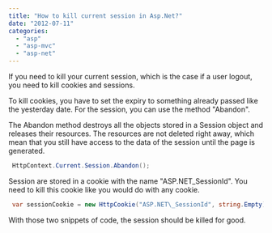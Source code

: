 ```yaml
---
title: "How to kill current session in Asp.Net?"
date: "2012-07-11"
categories: 
  - "asp"
  - "asp-mvc"
  - "asp-net"
---
```


If you need to kill your current session, which is the case if a user logout, you need to kill cookies and sessions.

To kill cookies, you have to set the expiry to something already passed like the yesterday date. For the session, you can use the method "Abandon".

The Abandon method destroys all the objects stored in a Session object and releases their resources. The resources are not deleted right away, which mean that you still have access to the data of the session until the page is generated.


```csharp
 HttpContext.Current.Session.Abandon(); 
```

Session are stored in a cookie with the name "ASP.NET\_SessionId". You need to kill this cookie like you would do with any cookie.


```csharp
 var sessionCookie = new HttpCookie("ASP.NET\_SessionId", string.Empty); sessionCookie.Expires = DateTime.Now.AddDays(-1); sessionCookie.Domain = UrlInformation.GetHostDomain(HttpContext.Current.Request.Url.Host); HttpContext.Current.Response.Cookies.Add(sessionCookie); 
```

With those two snippets of code, the session should be killed for good.
